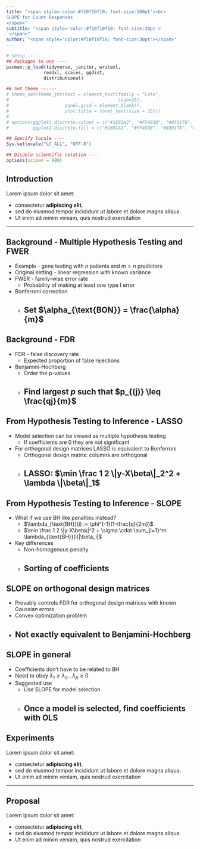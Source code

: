 ```yaml
---
title: "<span style='color:#f10f10f10; font-size:100pt'><br>
SLOPE for Count Responses
</span>"
subtitle: "<span style='color:#f10f10f10; font-size:30pt'>
 </span>"
author: "<span style='color:#f10f10f10; font-size:30pt'></span>"
---
```


```r
# Setup ----
## Packages to use ----
pacman::p_load(tidyverse, janitor, writexl, 
              readxl, scales, ggdist, 
              distributional)

## Set theme ------
# theme_set(theme_jmr(text = element_text(family = "Lato",
#                                         size=25),
#                     panel.grid = element_blank(),
#                     plot.title = formt_text(size = 35)))
# 
# options(ggplot2.discrete.colour = c("#1E81A2", "#FF483B", "#039176", "#FFAC41"),
#         ggplot2.discrete.fill = c("#1E81A2", "#FF483B", "#039176", "#FFAC41"))

## Specify locale ----
Sys.setlocale("LC_ALL", "UTF-8")

## Disable scientific notation ----
options(scipen = 999)
```


## Introduction

Lorem ipsum dolor sit amet: 

* consectetur **adipiscing elit**, 
* sed do eiusmod tempor incididunt ut labore et dolore magna aliqua. 
* Ut enim ad minim veniam, quis nostrud exercitation


---

## Background - Multiple Hypothesis Testing and FWER
* Example - gene testing with $n$ patients and $m > n$ predictors
* Original setting - linear regression with known variance
* FWER - family-wise error rate
    + Probability of making at least one type I error
* Bonferroni correction
    + Set $\alpha_{\text{BON}} = \frac{\alpha}{m}$
---

## Background - FDR
* FDR - false discovery rate
    + Expected proportion of false rejections
* Benjamini-Hochberg
    + Order the p-values
    + Find largest $p$ such that $p_{(j)} \leq \frac{qj}{m}$
---

## From Hypothesis Testing to Inference - LASSO
* Model selection can be viewed as multiple hypothesis testing
    + If coefficients are 0 they are not significant
* For orthogonal design matrices LASSO is equivalent to Bonferroni
    + Orthogonal design matrix: columns are orthogonal
    + LASSO: $\min \frac 1 2 \|y-X\beta\|_2^2 + \lambda \|\beta\|_1$
---

## From Hypothesis Testing to Inference - SLOPE
* What if we use BH like penalties instead?
    + $\lambda_{\text{BH}}(i) := \phi^{-1}(1-\frac{q}{2m})$
    + $\min \frac 1 2 \|y-X\beta\|^2 + \sigma \cdot \sum_{i=1}^m \lambda_{\text{BH}}(i)|\beta_i|$
* Key differences
    + Non-homogenous penalty
    + Sorting of coefficients
---


## SLOPE on orthogonal design matrices
* Provably controls FDR for orthogonal design matrices with known Gaussian errors
* Convex optimization problem
* Not exactly equivalent to Benjamini-Hochberg
---

## SLOPE in general
* Coefficients don't have to be related to BH
* Need to obey $\lambda_1 \geq \lambda_2 \ldots \lambda_p \geq 0$
* Suggested use
    + Use SLOPE for model selection
    + Once a model is selected, find coefficients with OLS
---

## Experiments

Lorem ipsum dolor sit amet: 

* consectetur **adipiscing elit**, 
* sed do eiusmod tempor incididunt ut labore et dolore magna aliqua. 
* Ut enim ad minim veniam, quis nostrud exercitation

---
## Proposal

Lorem ipsum dolor sit amet: 

* consectetur **adipiscing elit**, 
* sed do eiusmod tempor incididunt ut labore et dolore magna aliqua. 
* Ut enim ad minim veniam, quis nostrud exercitation
